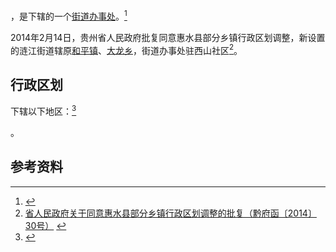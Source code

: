 {{中国乡级行政区|52/27/31/100/000}}

'''{{PAGENAMEBASE}}'''，是{{PRC admin/fullname|52/27/31/100/000|3}}下辖的一个[[街道办事处|街道办事处]]。<ref>{{PRC admin/ref sgc|{{PRC admin/parent|52/27/31/100/000}}}}</ref>

2014年2月14日，贵州省人民政府批复同意惠水县部分乡镇行政区划调整，新设置的涟江街道辖原[[和平镇_(惠水县)|和平镇]]、[[大龙乡_(惠水县)|大龙乡]]，街道办事处驻西山社区<ref>[http://www.gzgov.gov.cn/zyzxyll/zcfg/zfwj/qfh/201508/t20150814_5838.html 省人民政府关于同意惠水县部分乡镇行政区划调整的批复（黔府函〔2014〕30号）] {{webarchive|url=https://web.archive.org/web/20170831223449/http://www.gzgov.gov.cn/zyzxyll/zcfg/zfwj/qfh/201508/t20150814_5838.html |date=2017-08-31 }}</ref>。

== 行政区划 ==

{{PAGENAMEBASE}}下辖以下地区：<ref>{{PRC admin/ref sgc|52/27/31/100/000}}</ref>

{{PRC admin/children|52/27/31/100/000}}。

== 参考资料 ==

{{reflist}}

{{行政区划小作品}}
{{PRC admin/navcat|52/27/31/100/000}}